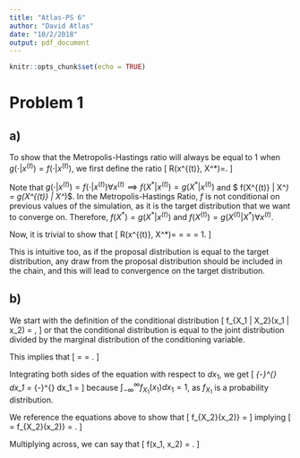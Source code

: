 ```yaml
---
title: "Atlas-PS 6"
author: "David Atlas"
date: "10/2/2018"
output: pdf_document
---
```


```r
knitr::opts_chunk$set(echo = TRUE)
```

# Problem 1
## a) 

To show that the Metropolis-Hastings ratio will always be equal to 1 when $g(\cdot \vert x^{(t)}) = f(\cdot \vert x^{(t)})$, we first define the ratio 
\[
R(x^{(t)}, X^*)=\frac{f(X^*) g(x^{(t)} \vert X^*)}{f(x^{(t)}) g(X^*|x^{(t)})}.
\]

Note that $g(\cdot \vert x^{(t)}) = f(\cdot \vert x^{(t)}) \forall x^{(t)} \implies f(X^*|x^{(t)}) = g(X^*|x^{(t)})$ and $ f(X^{(t)} | X^*) = g(X^{(t)} | X^*)$. In the Metropolis-Hastings Ratio, $f$ is not conditional on previous values of the simulation, as it is the target distribution that we want to converge on. Therefore, $f(X^*) = g(X^*|x^{(t)})$ and $f(X^{(t)}) = g(X^{(t)} | X^*) \forall x^{(t)}$.

Now, it is trivial to show that 
\[
R(x^{(t)}, X^*)=\frac{g(x^{(t)} \vert X^*) f(X^*) }{f(x^{(t)}) g(X^*|x^{(t)})} = \frac{f(x^{(t)} \vert X^*) f(X^*) }{f(x^{(t)}) f(X^*|x^{(t)})} =  \frac{f(x^{(t)}) f(X^*) }{f(x^{(t)}) f(X^*)} = 1.
\]

This is intuitive too, as if the proposal distribution is equal to the target distribution, any draw from the proposal distribution should be included in the chain, and this will lead to convergence on the target distribution. 

## b)
We start with the definition of the conditional distribution 
\[
f_{X_1 | X_2}(x_1 | x_2) = \frac{f(x_1, x_2)}{f_{X_2}(x_2)},
\]
or that the conditional distribution is equal to the joint distribution divided by the marginal distribution of the conditioning variable. 

This implies that 
\[
\frac{f_{X_1|X_2}(x_1|x_2)}{f_{X_2|X_1}(x_2|x_1)} = \frac{f(x_1, x_2)f_{X_1}(x_1)}{f_{X_2}(x_2)f(x_1, x_2)} = \frac{f_{X_1}(x_1)}{f_{X_2}(x_2)}.
\]

Integrating both sides of the equation with respect to $dx_1$, we get
\[
\int_{-\infty}^{\infty}\frac{f_{X_1|X_2}(x_1|x_2)}{f_{X_2|X_1}(x_2|x_1)} dx_1 = \int_{-\infty}^{\infty} \frac{f_{X_1}(x_1)}{f_{X_2}(x_2)}dx_1 = \frac{1}{f_{X_2}(x_2)}
\]
because $\int_{-\infty}^{\infty} f_{X_1}(x_1)dx_1 = 1$, as $f_{X_1}$ is a probability distribution.

We reference the equations above to show that 
\[
f_{X_2}(x_2)} = \frac{f(x_1, x_2)}{f_{X_1 | X_2}(x_1 | x_2)}
\]
implying
\[
\frac{1}{\int_{-\infty}^{\infty}\frac{f_{X_1|X_2}(x_1|x_2)}{f_{X_2|X_1}(x_2|x_1)} dx_1} = 
f_{X_2}(x_2)} = \frac{f(x_1, x_2)}{f_{X_1 | X_2}(x_1 | x_2)}.
\]

Multiplying across, we can say that 
\[
f(x_1, x_2) = \frac{f_{X_1 | X_2}(x_1 | x_2)}{\int_{-\infty}^{\infty}\frac{f_{X_1|X_2}(x_1|x_2)}{f_{X_2|X_1}(x_2|x_1)} dx_1}.
\]









